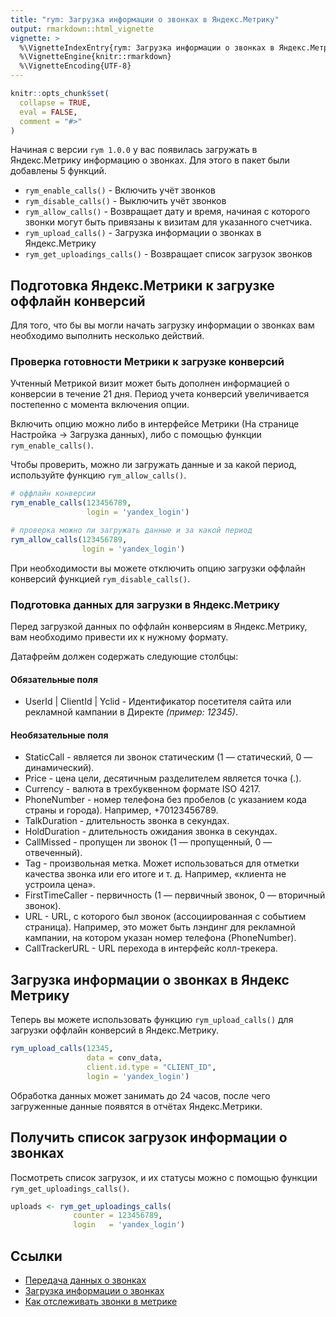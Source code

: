 ---
title: "rym: Загрузка информации о звонках в Яндекс.Метрику"
output: rmarkdown::html_vignette
vignette: >
  %\VignetteIndexEntry{rym: Загрузка информации о звонках в Яндекс.Метрику}
  %\VignetteEngine{knitr::rmarkdown}
  %\VignetteEncoding{UTF-8}
---

```{r, include = FALSE}
knitr::opts_chunk$set(
  collapse = TRUE,
  eval = FALSE,
  comment = "#>"
)
```

Начиная с версии `rym 1.0.0` у вас появилась загружать в Яндекс.Метрику информацию о звонках. Для этого в пакет были добавлены 5 функций.

* `rym_enable_calls()` - Включить учёт звонков
* `rym_disable_calls()` - Выключить учёт звонков
* `rym_allow_calls()` - Возвращает дату и время, начиная с которого звонки могут быть привязаны к визитам для указанного счетчика.
* `rym_upload_calls()` - Загрузка информации о звонках в Яндекс.Метрику
* `rym_get_uploadings_calls()` - Возвращает список загрузок звонков


## Подготовка Яндекс.Метрики к загрузке оффлайн конверсий
Для того, что бы вы могли начать загрузку информации о звонках вам необходимо выполнить несколько действий.

### Проверка готовности Метрики к загрузке конверсий
Учтенный Метрикой визит может быть дополнен информацией о конверсии в течение 21 дня. Период учета конверсий увеличивается постепенно с момента включения опции.

Включить опцию можно либо в интерфейсе Метрики (На странице Настройка → Загрузка данных), либо с помощью функции `rym_enable_calls()`.

Чтобы проверить, можно ли загружать данные и за какой период, используйте функцию `rym_allow_calls()`.

```{r eval=FALSE}
# оффлайн конверсии
rym_enable_calls(123456789, 
                 login = 'yandex_login') 

# проверка можно ли загружать данные и за какой период
rym_allow_calls(123456789, 
                login = 'yandex_login')
```

При необходимости вы можете отключить опцию загрузки оффлайн конверсий функцией `rym_disable_calls()`.

### Подготовка данных для загрузки в Яндекс.Метрику
Перед загрузкой данных по оффлайн конверсиям в Яндекс.Метрику, вам необходимо привести их к нужному формату.

Датафрейм должен содержать следующие столбцы:

#### Обязательные поля
* UserId | ClientId | Yclid - Идентификатор посетителя сайта или рекламной кампании в Директе *(пример: 12345)*.

#### Необязательные поля
* StaticCall - является ли звонок статическим (1 — статический, 0 — динамический).
* Price - цена цели, десятичным разделителем является точка (.).
* Currency -  валюта в трехбуквенном формате ISO 4217.
* PhoneNumber - номер телефона без пробелов (с указанием кода страны и города). Например, +70123456789.
* TalkDuration - длительность звонка в секундах.
* HoldDuration - длительность ожидания звонка в секундах.
* CallMissed - пропущен ли звонок (1 — пропущенный, 0 — отвеченный).
* Tag - произвольная метка. Может использоваться для отметки качества звонка или его итоге и т. д. Например, «клиента не устроила цена».
* FirstTimeCaller - первичность (1 — первичный звонок, 0 — вторичный звонок).
* URL - URL, с которого был звонок (ассоциированная с событием страница). Например, это может быть лэндинг для рекламной кампании, на котором указан номер телефона (PhoneNumber).
* CallTrackerURL - URL перехода в интерфейс колл-трекера.

## Загрузка информации о звонках в Яндекс Метрику
Теперь вы можете использовать функцию `rym_upload_calls()` для загрузки оффлайн конверсий в Яндекс.Метрику.

```{r eval=FALSE}
rym_upload_calls(12345, 
                 data = conv_data,
                 client.id.type = "CLIENT_ID",
                 login = 'yandex_login')
```

Обработка данных может занимать до 24 часов, после чего загруженные данные появятся в отчётах Яндекс.Метрики.

## Получить список загрузок информации о звонках
Посмотреть список загрузок, и их статусы можно с помощью функции `rym_get_uploadings_calls()`.

```{r eval=FALSE}

uploads <- rym_get_uploadings_calls(
              counter = 123456789,
              login   = 'yandex_login')
```

## Ссылки
* [Передача данных о звонках](https://yandex.ru/dev/metrika/doc/api2/practice/calls-docpage/)
* [Загрузка информации о звонках](https://yandex.ru/dev/metrika/doc/api2/management/offline_conversion/uploadcalls-docpage/)
* [Как отслеживать звонки в метрике](https://yandex.ru/support/metrica/data/calls.html)